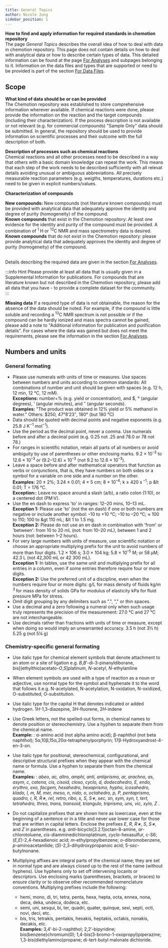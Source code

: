 ```yaml
---
title: General Topics
author: Nicole Jung
sidebar_position: 1
---
```


**How to find and apply information for required standards in chemotion repository**<br />
The page <i> General Topics</i> describes the overall idea of how to deal with data in chemotion repository. This page does not contain details on how to deal with analytical data or how to describe certain types of data. This detailed information can be found at the page [For Analyses](analysis_test) and subpages belonging to it. Information on the data files and types that are supported or need to be provided is part of the section [For Data Files](files).

## Scope

**What kind of data should be or can be provided**<br />
The Chemotion repository was established to store comprehensive information wherever available. If chemical reactions were done, please provide the information on the reaction and the target compounds (including their characterization). If the process description is not available or not relevant (e.g. for commercial compounds) "Sample Only" data should be submitted. In general, the repository should be used to provide information on scientific processes and their outcome with the full description of both.

**Description of processes such as chemical reactions**<br />
Chemical reactions and all other processes need to be described in a way that others with a basic domain knowledge can repeat the work. This means that each step of the work needs to be described sufficiently with all relevat details avoiding unusual or ambiguous abbreviations. All precisely measurable reaction parameters (e.g. weigths, temperatures, durations etc.) need to be given in explicit numbers/values.

**Characterization of compounds**<br />

<b>New compounds:</b> New compounds (not literature known compounds) must be provided
with analytical data that adequately approve the identity and degree of purity (homogeneity)
of the compound. <br />
<b>Known compounds</b> that exist in the Chemotion repository: At least one evidence
for the identity and purity of the compound must be provided. A combination of <sup>
  1
</sup>
H or <sup>13</sup>C NMR and mass spectrometry data is desired.
<br />
<b>Known compounds</b> that do not exist in the Chemotion repository: please provide
analytical data that adequately approves the identity and degree of purity (homogeneity)
of the compound. <br />
<br />

Details describing the required data are given in the section [For Analyses](analysis_test).

:::info Hint
Please provide at least all data that is usually given in a Supplemental Information for publications. For compounds that are literature known but not described in the Chemotion repository, please add all data that you have - to provide a complete dataset for the community.  
:::

**Missing data**
If a required type of data is not obtainable, the reason for the absence of the data should be noted. For example, if the compound is little soluble and recording a <sup>13</sup>C NMR spectrum is not possible or if the compound can be hardly ionized and mass spectra cannot be gained, please add a note to "Additional information for publication and purification details". For cases where the data was gained but does not meet the requirements, please see the information in the section [For Analyses](analysis_test). <br />

## Numbers and units

### General formating

- Please use numerals with units of time or measures. Use spaces between numbers and units according to common standards: All combinations of number and unit should be given with spaces (e.g. 12 h, 12 min, 12 °C, 12 mM). <br />
  <b>Exceptions:</b> number+% (e.g. yield or concentration), and $, ° (angular degrees),
  ′ (angular minutes), and ″ (angular seconds). <br />
  <b>Examples:</b> "The product was obtained in 12% yield or 5% methanol in water."
  Others: $250, 47°8′23″, 180° (but 180 °C) <br />
- Data should be quoted with decimal points and negative exponents (e.g. 25.8 J K<sup>−1</sup> mol<sup>−1</sup>).
- Use the period as the decimal point, never a comma. Use numerals before and after a decimal point (e.g. 0.25 not .25 and 78.0 or 78 not 78.)
- For ranges in scientific notation, retain all parts of all numbers or avoid ambiguity by use of parentheses or other enclosing marks. 9.2 × 10<sup>–3</sup> to 12.6 × 10<sup>–3</sup> or (9.2–12.6) × 10<sup>–3</sup> (not 9.2 to 12.6 × 10<sup>–3</sup>).
- Leave a space before and after mathematical operators that function as verbs or conjunctions, that is, they have numbers on both sides or a symbol for a variable on one side and a number on the other.<br />
  <b>Examples:</b> 20 ± 2%; 3.24 ± 0.01; 4 × 5 cm; 8 × 10<sup>–4</sup>; k ≥ 420 s
  <sup>–1</sup>; p &lt 0.01; T = 176 °C. <br />
  <b>Exception:</b>: Leave no space around a slash (a/b), a ratio colon (1:10),
  or a centered dot (PM·V).
- Use the en dash to express 'to' in ranges: 12–20 mins, 10–13 mL.<br />
  <b>Exception 1:</b> Please use 'to' (not the en dash) if one or both numbers are
  negative or include another symbol: –10 to +10 °C; –10 to –20 °C; ≈ 100 to 110;
  100 to &gt 110 mL; &lt 1 to 1.5 mg. <br />
  <b>Exception 2:</b> Please do not use an en dash in combination with 'from' or
  'between': from 10 to 20 mL (not: from 10–20 mL), between 1 and 2 hours (not: between
  1–2 hours). <br />
- For very large numbers with units of measure, use scientific notation or choose an appropriate multiplying prefix for the unit to avoid numbers of more than four digits. 1.2 × 106 s; 3.0 × 104 kg; 5.8 × 10<sup>–5</sup> M; or 58 µM; 42.3 L (not 42,300 mL or 42 300 mL).<br />
  <b>Exception 1:</b> In tables, use the same unit and multiplying prefix for all
  entries in a column, even if some entries therefore require four or more digits. <br />
  <b>Exception 2:</b> Use the preferred unit of a discipline, even when the numbers
  require four or more digits: g/L for mass density of fluids kg/m<sup>
    3
  </sup> for mass density of solids GPa for modulus of elasticity kPa for fluid
  pressure MPa for stress. <br />
- Omit digit grouping by any delimiters such as ".", "," or thin spaces.
- Use a decimal and a zero following a numeral only when such usage truly represents the precision of the measurement: 27.0 °C and 27 °C are not interchangeable.
- Use decimals rather than fractions with units of time or measure, except when doing so would imply an unwarranted accuracy. 3.5 h (not 3½ h) 5.25 g (not 5¼ g)

### Chemistry-specific general formating

- Use italic type for chemical element symbols that denote attachment to an atom or a site of ligation e.g. <i>B</i>,<i>B</i>′-di-3-pinanyldiborane, bis[(ethylthio)acetato-<i>O</i>,<i>S</i>]platinum, <i>N</i>-acetyl, <i>N</i>-ethylaniline
- When element symbols are used with a type of reaction as a noun or adjective, use normal type for the symbol and hyphenate it to the word that follows it.e.g. N-acetylated, N-acetylation, N-oxidation, N-oxidized, O-substituted, O-substitution.
- Use italic type for the capital H that denotes indicated or added hydrogen. 1<i>H</i>-1,3-diazepine, 3<i>H</i>-fluorene, 2<i>H</i>-indene
- Use Greek letters, not the spelled-out forms, in chemical names to denote position or stereochemistry. Use a hyphen to separate them from the chemical name. <br />
  <b> Example: </b>: α-amino acid (not alpha amino acid); β-naphthol (not beta
  naphthol); 5α,10β,15α,20α-tetraphenylporphyrin; 17β-Hydroxyandrost-4-en-3-on.
- Use italic type for positional, stereochemical, configurational, and descriptive structural prefixes when they appear with the chemical name or formula. Use a hyphen to separate them from the chemical name. <br />
  <b> Examples: </b>: <i>
    abeo, ac, altro, amphi, anti, antiprismo, ar, arachno, as, asym, c, catena,
    cis, cisoid, closo, cyclo, d, dodecahedro, E, endo, erythro, exo, facgem,
    hexahedro, hexaprismo, hypho, icosahedro, klado, l, m, M, mer, meso, n,
    nido, o, octahedro, p, P, pentaprismo, quadro, r, R, R∗, rel, retro, ribo,
    s, S, S∗, sec, sn, sym, syn, t, tert, tetrahedro, threo, trans, transoid,
    triangulo, triprismo, uns, vic, xylo, Z
  </i>.
- Do not capitalize prefixes that are shown here as lowercase, even at the beginning of a sentence or in a title and never use lower case for those that are written in capital letters. Enclose the prefixes <i>E</i>, <i>R</i>, <i>R∗</i>, <i>S</i>, <i>S∗</i>, and <i>Z</i> in parentheses. e.g. <i>anti</i>-bicyclo[3.2.1]octan-8-amine, <i>ar</i>-chlorotoluene, <i>cis</i>-diamminedichloroplatinum, <i>cyclo</i>-hexasulfur, c-S6; (<i>E,E</i>)-2,4-hexadienoic acid; <i>m</i>-ethylpropylbenzene; <i>o</i>-dibromobenzene, <i>p</i>-aminoacetanilide; (<i>S</i>)-2,3-dihydroxypropanoic acid; 5-<i>sec</i>-butylnonane.
- Multiplying affixes are integral parts of the chemical name; they are set in normal type and are always closed up to the rest of the name (without hyphens). Use hyphens only to set off intervening locants or descriptors. Use enclosing marks (parentheses, brackets, or braces) to ensure clarity or to observe other recommended nomenclature conventions. Multiplying prefixes include the following: <br />

  - hemi, mono, di, tri, tetra, penta, hexa, hepta, octa, ennea, nona, deca, deka, undeca, dodeca, etc. <br />
  - semi, uni, sesqui, bi, ter, quadri, quater, quinque, sexi, septi, octi, novi, deci, etc. <br />
  - bis, tris, tetrakis, pentakis, hexakis, heptakis, octakis, nonakis, decakis, etc. <br />
    <b>Examples: </b> 3,4′-bi-2-naphthol; 2,2′-bipyridine; bis(benzene)chromium(0);
    1,4-bis(3-bromo-1-oxopropyl)piperazine; 1,3-bis(diethylamino)propane; di-tert-butyl
    malonate dichloride.
